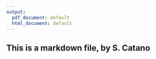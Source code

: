 ---
output:
  pdf_document: default
  html_document: default
---
## This is a markdown file, by S. Catano